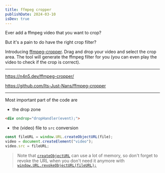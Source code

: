 ```yaml
---
title: ffmpeg cropper
publishDate: 2024-03-10
isDev: true
---
```


Ever add a ffmpeg video that you want to crop?

But it's a pain to do have the right crop filter?


Introducing [ffmpeg-cropper](https://n4n5.dev/ffmpeg-cropper/). Drag and drop your video and select the crop area. The tool will generate the ffmpeg filter for you (you can even play the video to check if the crop is correct).

---

https://n4n5.dev/ffmpeg-cropper/

https://github.com/Its-Just-Nans/ffmpeg-cropper

---


Most important part of the code are

- the drop zone

```html
<div ondrop="dropHandler(event);">
```

- the (video) file to `src` conversion

```js
const fileURL = window.URL.createObjectURL(file);
video = document.createElement("video");
video.src = fileURL;
```

> Note that [`createObjectURL`](https://developer.mozilla.org/en-US/docs/Web/API/URL/createObjectURL_static) can use a lot of memory, so don't forget to revoke the URL when you don't need it anymore with [`window.URL.revokeObjectURL(fileURL);`](https://developer.mozilla.org/en-US/docs/Web/API/URL/revokeObjectURL_static)